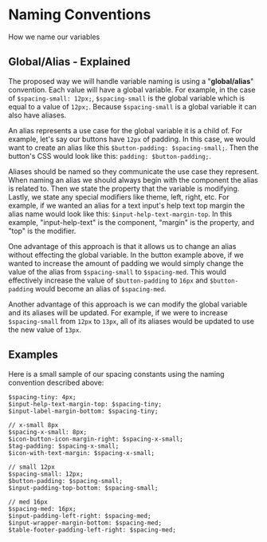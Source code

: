 
<Meta title="OVERVIEW/Naming conventions" />

# Naming Conventions

How we name our variables

## Global/Alias - Explained

The proposed way we will handle variable naming is using a "**global/alias**" convention. Each value will have a global variable. For example, in the case of `$spacing-small: 12px;`, `$spacing-small` is the global variable which is equal to a value of `12px;`. Because `$spacing-small` is a global variable it can also have aliases.

An alias represents a use case for the global variable it is a child of. For example, let's say our buttons have `12px` of padding. In this case, we would want to create an alias like this `$button-padding: $spacing-small;`. Then the button's CSS would look like this: `padding: $button-padding;`.

Aliases should be named so they communicate the use case they represent. When naming an alias we should always begin with the component the alias is related to. Then we state the property that the variable is modifying. Lastly, we state any special modifiers like theme, left, right, etc. For example, if we wanted an alias for a text input's help text top margin the alias name would look like this: `$input-help-text-margin-top`. In this example, "input-help-text" is the component, "margin" is the property, and "top" is the modifier.

One advantage of this approach is that it allows us to change an alias without effecting the global variable. In the button example above, if we wanted to increase the amount of padding we would simply change the value of the alias from `$spacing-small` to `$spacing-med`. This would effectively increase the value of `$button-padding` to `16px` and `$button-padding` would become an alias of `$spacing-med`.

Another advantage of this approach is we can modify the global variable and its aliases will be updated. For example, if we were to increase `$spacing-small` from `12px` to `13px`, all of its aliases would be updated to use the new value of `13px`.

## Examples

Here is a small sample of our spacing constants using the naming convention described above:

```
$spacing-tiny: 4px;
$input-help-text-margin-top: $spacing-tiny;
$input-label-margin-bottom: $spacing-tiny;

// x-small 8px
$spacing-x-small: 8px;
$icon-button-icon-margin-right: $spacing-x-small;
$tag-padding: $spacing-x-small;
$icon-with-text-margin: $spacing-x-small;

// small 12px
$spacing-small: 12px;
$button-padding: $spacing-small;
$input-padding-top-bottom: $spacing-small;

// med 16px
$spacing-med: 16px;
$input-padding-left-right: $spacing-med;
$input-wrapper-margin-bottom: $spacing-med;
$table-footer-padding-left-right: $spacing-med;
```

